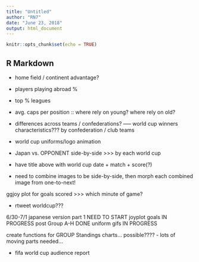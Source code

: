 ```yaml
---
title: "Untitled"
author: "RN7"
date: "June 23, 2018"
output: html_document
---
```


```r
knitr::opts_chunk$set(echo = TRUE)
```

## R Markdown

- home field / continent advantage? 



- players playing abroad %
- top % leagues

- avg. caps per position :: where rely on young? where rely on old?
- differences across teams / confederations?
----- world cup winners characteristics???  by confederation / club teams

- world cup uniforms/logo animation
- Japan vs. OPPONENT side-by-side >>> by each world cup
- have title above with world cup date + match + score(?)
- need to combine images to be side-by-side, then morph each combined image from one-to-next!


ggjoy plot for goals scored >>> which minute of game?


- rtweet worldcup???

6/30-7/1
japanese version part 1 NEED TO START
joyplot goals    IN PROGRESS
post Group A-H   DONE
uniform gifs     IN PROGRESS


create functions for GROUP Standings charts... possible????
- lots of moving parts needed...


- fifa world cup audience report
